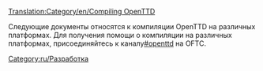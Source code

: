 [[Translation:Category/en/Compiling OpenTTD]]

[[Category:ru/Разработка]]

Следующие документы относятся к компиляции OpenTTD на различных платформах. Для получения помощи о компиляции на различных платформах, присоединяйтесь к каналу[irc://irc.oftc.net/openttd.compile #openttd] на OFTC.